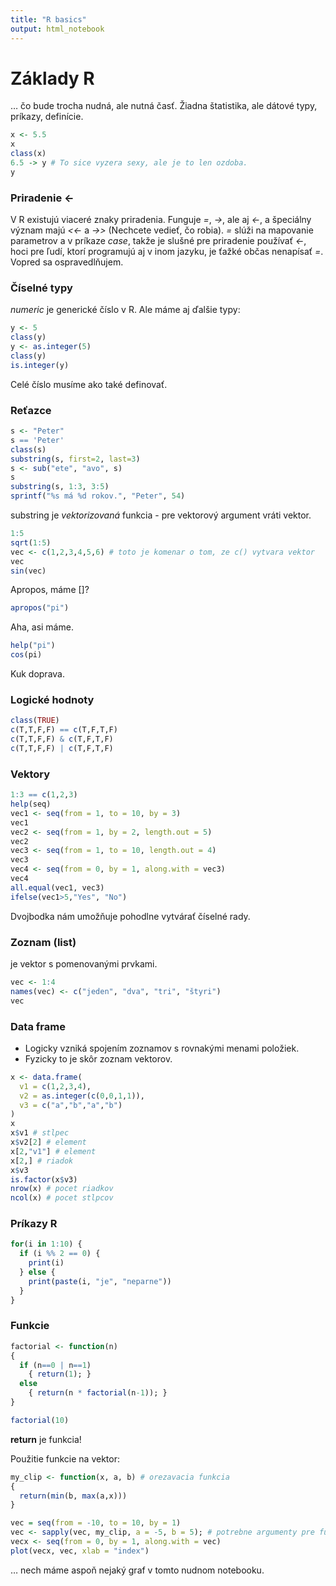 ```yaml
---
title: "R basics"
output: html_notebook
---
```


# Základy R

... čo bude trocha nudná, ale nutná časť. Žiadna štatistika, ale dátové typy, príkazy, definície.

```r
x <- 5.5
x
class(x)
6.5 -> y # To sice vyzera sexy, ale je to len ozdoba.
y
```

### Priradenie <-

V R existujú viaceré znaky priradenia. Funguje *=*, *->*, ale aj *<-*, a špeciálny význam majú *<<-* a *->>* (Nechcete vedieť, čo robia). *=* slúži na mapovanie parametrov a v príkaze *case*, takže je slušné pre priradenie používať *<-*, hoci pre ľudí, ktorí programujú aj v inom jazyku, je ťažké občas nenapísať *=*. Vopred sa ospravedlňujem.

### Číselné typy

*numeric* je generické číslo v R. Ale máme aj ďalšie typy:

```r
y <- 5
class(y)
y <- as.integer(5)
class(y)
is.integer(y)
```
Celé číslo musíme ako také definovať. 

### Reťazce

```r
s <- "Peter"
s == 'Peter'
class(s)
substring(s, first=2, last=3)
s <- sub("ete", "avo", s)
s
substring(s, 1:3, 3:5)
sprintf("%s má %d rokov.", "Peter", 54)
```

substring je *vektorizovaná* funkcia - pre vektorový argument vráti vektor.
```r
1:5
sqrt(1:5)
vec <- c(1,2,3,4,5,6) # toto je komenar o tom, ze c() vytvara vektor
vec
sin(vec)
```
Apropos, máme \[\pi\]?

```r
apropos("pi")
```

Aha, asi máme.

```r
help("pi")
cos(pi)
```

Kuk doprava.

### Logické hodnoty

```r
class(TRUE)
c(T,T,F,F) == c(T,F,T,F)
c(T,T,F,F) & c(T,F,T,F)
c(T,T,F,F) | c(T,F,T,F)
```

### Vektory

```r
1:3 == c(1,2,3)
help(seq)
vec1 <- seq(from = 1, to = 10, by = 3)
vec1
vec2 <- seq(from = 1, by = 2, length.out = 5)
vec2
vec3 <- seq(from = 1, to = 10, length.out = 4)
vec3
vec4 <- seq(from = 0, by = 1, along.with = vec3)
vec4
all.equal(vec1, vec3)
ifelse(vec1>5,"Yes", "No")
```

Dvojbodka nám umožňuje pohodlne vytvárať číselné rady. 

### Zoznam (list) 

je vektor s pomenovanými prvkami. 

```r
vec <- 1:4
names(vec) <- c("jeden", "dva", "tri", "štyri")
vec
```

### Data frame
* Logicky vzniká spojením zoznamov s rovnakými menami položiek. 
* Fyzicky to je skôr zoznam vektorov.

```r
x <- data.frame(
  v1 = c(1,2,3,4),
  v2 = as.integer(c(0,0,1,1)),
  v3 = c("a","b","a","b")
)
x
x$v1 # stlpec
x$v2[2] # element
x[2,"v1"] # element
x[2,] # riadok
x$v3 
is.factor(x$v3)
nrow(x) # pocet riadkov
ncol(x) # pocet stlpcov
```

### Príkazy R

```r
for(i in 1:10) {
  if (i %% 2 == 0) {
    print(i)
  } else {
    print(paste(i, "je", "neparne"))
  }
}
```

### Funkcie

```r
factorial <- function(n)
{
  if (n==0 | n==1)
    { return(1); }
  else 
    { return(n * factorial(n-1)); }
}

factorial(10)
```
__return__ je funkcia!

Použitie funkcie na vektor:

```r

my_clip <- function(x, a, b) # orezavacia funkcia
{
  return(min(b, max(a,x)))
}

vec = seq(from = -10, to = 10, by = 1)
vec <- sapply(vec, my_clip, a = -5, b = 5); # potrebne argumenty pre funkciu napiseme za nu...
vecx <- seq(from = 0, by = 1, along.with = vec)
plot(vecx, vec, xlab = "index")
```
... nech máme aspoň nejaký graf v tomto nudnom notebooku.


